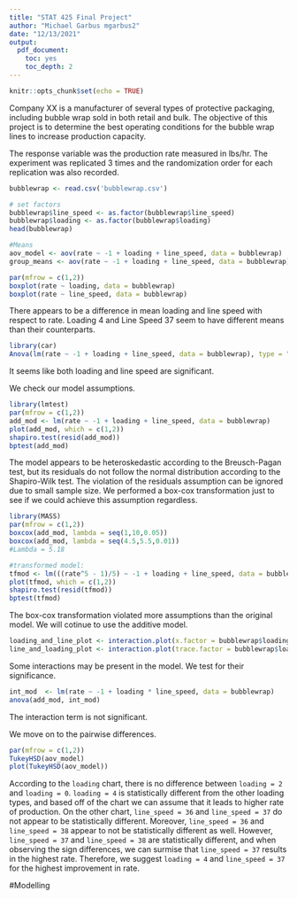 ```yaml
---
title: "STAT 425 Final Project"
author: "Michael Garbus mgarbus2"
date: "12/13/2021"
output:
  pdf_document:
    toc: yes
    toc_depth: 2
---
```


```r
knitr::opts_chunk$set(echo = TRUE)
```

Company XX is a manufacturer of several types of protective packaging, including bubble wrap
sold in both retail and bulk. The objective of this project is to determine the best operating
conditions for the bubble wrap lines to increase production capacity.

The response variable was the production rate measured in lbs/hr. The experiment was
replicated 3 times and the randomization order for each replication was also recorded.



```r
bubblewrap <- read.csv('bubblewrap.csv') 
```

```r
# set factors
bubblewrap$line_speed <- as.factor(bubblewrap$line_speed)
bubblewrap$loading <- as.factor(bubblewrap$loading)
head(bubblewrap)
```

```r
#Means
aov_model <- aov(rate ~ -1 + loading + line_speed, data = bubblewrap)
group_means <- aov(rate ~ -1 + loading + line_speed, data = bubblewrap)
```

<!--Todo: Fix Margins-->
```r
par(mfrow = c(1,2))
boxplot(rate ~ loading, data = bubblewrap)
boxplot(rate ~ line_speed, data = bubblewrap)
```
There appears to be a difference in mean loading and line speed with respect to rate. Loading 4 and Line Speed 37 seem to have different means than their counterparts.

```r
library(car)
Anova(lm(rate ~ -1 + loading + line_speed, data = bubblewrap), type = "III")
```
It seems like both loading and line speed are significant.

We check our model assumptions.
```r
library(lmtest)
par(mfrow = c(1,2))
add_mod <- lm(rate ~ -1 + loading + line_speed, data = bubblewrap)
plot(add_mod, which = c(1,2))
shapiro.test(resid(add_mod))
bptest(add_mod)
```
The model appears to be heteroskedastic according to the Breusch-Pagan test, but its residuals do not follow the normal distribution according to the Shapiro-Wilk test. The violation of the residuals assumption can be ignored due to small sample size. We performed a box-cox transformation just to see if we could achieve this assumption regardless.

```r
library(MASS)
par(mfrow = c(1,2))
boxcox(add_mod, lambda = seq(1,10,0.05))
boxcox(add_mod, lambda = seq(4.5,5.5,0.01))
#Lambda = 5.18
```
```r
#transformed model:
tfmod <- lm(((rate^5 - 1)/5) ~ -1 + loading + line_speed, data = bubblewrap)
plot(tfmod, which = c(1,2))
shapiro.test(resid(tfmod))
bptest(tfmod)
```
The box-cox transformation violated more assumptions than the original model. We will cotinue to use the additive model.


```r
loading_and_line_plot <- interaction.plot(x.factor = bubblewrap$loading, response = bubblewrap$rate, trace.factor = bubblewrap$line_speed, fun = mean, col = c('red4','darkblue','darkgreen'), trace.label = "Loading Type", xlab = "Rate", ylab = "Line Speed")
line_and_loading_plot <- interaction.plot(trace.factor = bubblewrap$loading, response = bubblewrap$rate, x.factor = bubblewrap$line_speed, fun = mean, col = c('red4','darkblue','darkgreen'), trace.label = "Rate", xlab = "Loading Type", ylab = "Line Speed")
```
Some interactions may be present in the model. We test for their significance.    

```r
int_mod  <- lm(rate ~ -1 + loading * line_speed, data = bubblewrap)
anova(add_mod, int_mod)
```
The interaction term is not significant. 

We move on to the pairwise differences.
```r
par(mfrow = c(1,2))
TukeyHSD(aov_model)
plot(TukeyHSD(aov_model))
```
According to the `loading` chart, there is no difference between `loading = 2` and `loading = 0`. `loading = 4` is statistically different from the other loading types, and based off of the chart we can assume that it leads to higher rate of production. On the other chart, `line_speed = 36` and `line_speed = 37` do not appear to be statistically different. Moreover, `line_speed = 36` and `line_speed = 38` appear to not be statistically different as well. However, `line_speed = 37` and `line_speed = 38` are statistically different, and when observing the sign differences, we can surmise that `line_speed = 37` results in the highest rate. Therefore, we suggest `loading = 4` and `line_speed = 37` for the highest improvement in rate.



#Modelling





